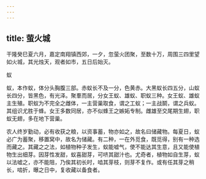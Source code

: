 ```yaml
---
---
---
```

title: 萤火城
---



干隆癸巳夏六月，嘉定南翔镇西郊，一夕，忽萤火团聚，至数十万，周围三四里望如火城，其光烛天，观者如市，五日后始灭。

蚁

蚁，本作蚁，体分头胸腹三部。赤蚁长不及一分，色黄赤。大黑蚁长四五分，山蚁长四分，皆黑色，有光泽。聚羣而居，分女王蚁、雄蚁、职蚁三种。女王蚁、雄蚁主生殖。职蚁为不完全之雌体，一主营巢取食，谓之工蚁；一主战鬬，谓之兵蚁。其组识尤胜于蜂。女王多数同居，亦不似蜂王之嫉妬专制。雌雄至交尾期生翅，职蚁无翅，多在地下营巢。

农人终岁勤动，必有收获之粮，以资事蓄，物亦如之，故名曰储藏物。每夏日，蚁必广为蓄聚，移置窝中，故名为储藏。有二种，一在外觅食，既觅得，别有一种选而藏之。其藏之之法，如植物种子发生，蚁能嘘气，使不能达其生意，且又能使植物生出细芽。因芽性发甜，蚁喜甜芽，可哜其甜汁也。尤奇者，植物如自生芽，蚁以法嘘之，亦不能阻，乃俟其初长时，啮其芽枝，则芽不复作。或有任其芽之稍长，啮折，曝之日中，复收藏以备食者。